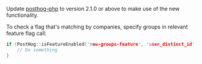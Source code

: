 Update [posthog-php](https://posthog.com/docs/integrate/server/php) to version 2.1.0 or above to make use of the new functionality.

To check a flag that's matching by companies, specify groups in relevant feature flag call:

```c
if (PostHog::isFeatureEnabled('new-groups-feature', 'user_distinct_id', false, array("company" => "id:5"))) {
    // Do something
}
```
